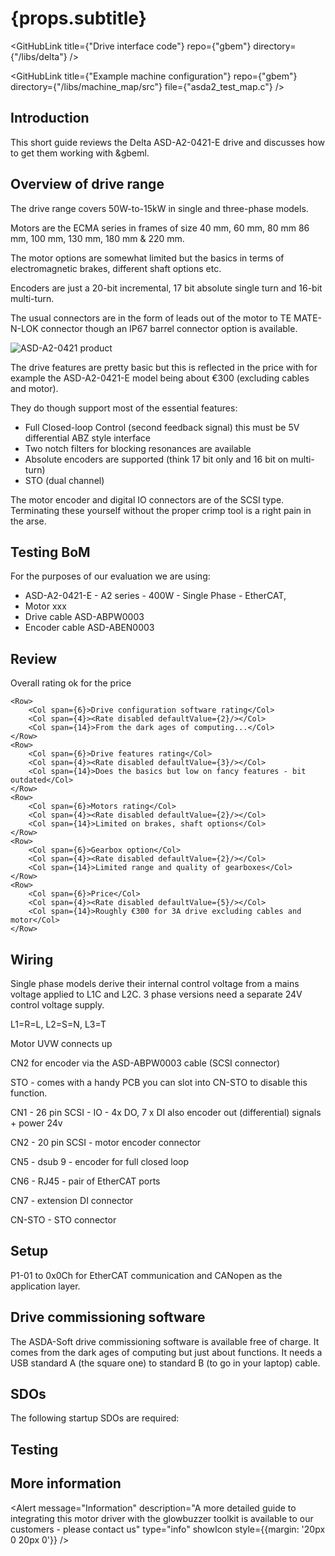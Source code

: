 
# {props.subtitle}

<GitHubLink title={"Drive interface code"} repo={"gbem"} directory={"/libs/delta"} />

<GitHubLink title={"Example machine configuration"} repo={"gbem"} directory={"/libs/machine_map/src"} file={"asda2_test_map.c"} />


## Introduction

This short guide reviews the Delta ASD-A2-0421-E drive and discusses how to get them working with &gbeml.

## Overview of drive range

The drive range covers 50W-to-15kW in single and three-phase models.

Motors are the ECMA series in frames of size 40 mm, 60 mm, 80 mm 86 mm, 100 mm, 130 mm, 180 mm & 220 mm.

The motor options are somewhat limited but the basics in terms of electromagnetic brakes, different shaft options etc. 

Encoders are just a 20-bit incremental, 17 bit absolute single turn and 16-bit multi-turn.

The usual connectors are in the form of leads out of the motor to TE MATE-N-LOK connector though an IP67 barrel connector option is available.


<Image meta={asd_a2_0421_e_product_shot} alt="ASD-A2-0421 product" maxWidth={500} />


The drive features are pretty basic but this is reflected in the price with for example the ASD-A2-0421-E model being about €300 (excluding cables and motor).

They do though support most of the essential features:

* Full Closed-loop Control (second feedback signal) this must be 5V differential ABZ style interface 
* Two notch filters for blocking resonances are available
* Absolute encoders are supported (think 17 bit only and 16 bit on multi-turn)
* STO (dual channel)

The motor encoder and digital IO connectors are of the SCSI type. Terminating these yourself without the proper crimp tool is a right pain in the arse.

## Testing BoM
For the purposes of our evaluation we are using:

* ASD-A2-0421-E - A2 series - 400W - Single Phase - EtherCAT,
* Motor xxx
* Drive cable ASD-ABPW0003
* Encoder cable ASD-ABEN0003


## Review

<div style={{margin:"20px"}}>
    <Row>
        <Col span={6}>Overall rating</Col>
        <Col span={4}><Rate disabled defaultValue={3}/></Col>
        <Col span={14}>ok for the price</Col>
    </Row>

    <Row>
        <Col span={6}>Drive configuration software rating</Col>
        <Col span={4}><Rate disabled defaultValue={2}/></Col>
        <Col span={14}>From the dark ages of computing...</Col>
    </Row>
    <Row>
        <Col span={6}>Drive features rating</Col>
        <Col span={4}><Rate disabled defaultValue={3}/></Col>
        <Col span={14}>Does the basics but low on fancy features - bit outdated</Col>
    </Row>
    <Row>
        <Col span={6}>Motors rating</Col>
        <Col span={4}><Rate disabled defaultValue={2}/></Col>
        <Col span={14}>Limited on brakes, shaft options</Col>
    </Row>
    <Row>
        <Col span={6}>Gearbox option</Col>
        <Col span={4}><Rate disabled defaultValue={2}/></Col>
        <Col span={14}>Limited range and quality of gearboxes</Col>
    </Row>
    <Row>
        <Col span={6}>Price</Col>
        <Col span={4}><Rate disabled defaultValue={5}/></Col>
        <Col span={14}>Roughly €300 for 3A drive excluding cables and motor</Col>
    </Row>
</div>


## Wiring

Single phase models derive their internal control voltage from a mains voltage applied to L1C and L2C. 3 phase versions need a separate 24V control voltage supply.



L1=R=L, L2=S=N, L3=T



Motor UVW connects up

CN2 for encoder via the ASD-ABPW0003 cable (SCSI connector)



STO - comes with a handy PCB  you can slot into CN-STO to disable this function.



CN1 - 26 pin SCSI - IO - 4x DO, 7 x DI also encoder out (differential) signals + power 24v

CN2 - 20 pin SCSI - motor encoder connector 

CN5 - dsub 9 - encoder for full closed loop

CN6 - RJ45 - pair of EtherCAT ports

CN7 - extension DI connector

CN-STO - STO connector

## Setup

P1-01 to 0x0Ch for EtherCAT communication and CANopen as the application layer.

## Drive commissioning software

The ASDA-Soft drive commissioning software is available free of charge. It comes from the dark ages of computing but just about functions. It needs a USB standard A (the square one) to standard B (to go in your laptop) cable.


## SDOs

The following startup SDOs are required:


## Testing

<YoutubeEmbed embedId="" />

## More information

<Alert message="Information" description="A more detailed guide to integrating this motor driver with the glowbuzzer toolkit is available to our customers - please contact us" type="info" showIcon style={{margin: '20px 0 20px 0'}} />